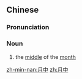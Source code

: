 ==Chinese==
{{zh-forms}}

===Pronunciation===
{{zh-pron
|m=yuèzhōng
|mn=goe̍h-tiong/ge̍h-tiong
|cat=n
}}

===Noun===
{{zh-noun}}

# the [[middle]] of the [[month]]

[[zh-min-nan:月中]]
[[zh:月中]]